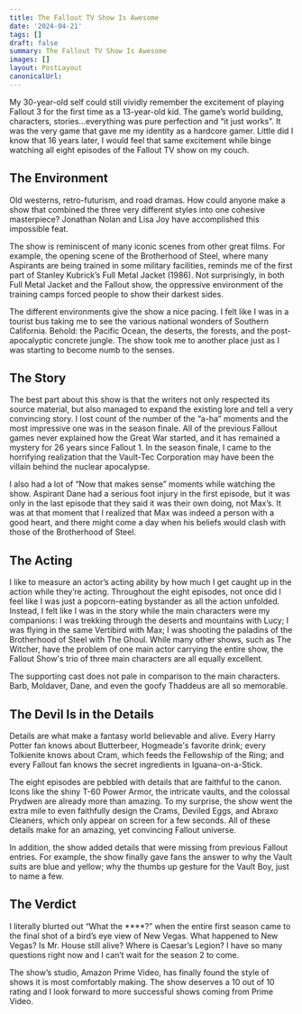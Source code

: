 ```yaml
---
title: The Fallout TV Show Is Awesome
date: '2024-04-21'
tags: []
draft: false
summary: The Fallout TV Show Is Awesome
images: []
layout: PostLayout
canonicalUrl:
---
```

My 30-year-old self could still vividly remember the excitement of playing Fallout 3 for the first time as a 13-year-old kid. The game’s world building, characters, stories...everything was pure perfection and “it just works”. It was the very game that gave me my identity as a hardcore gamer. Little did I know that 16 years later, I would feel that same excitement while binge watching all eight episodes of the Fallout TV show on my couch.

## The Environment
Old westerns, retro-futurism, and road dramas. How could anyone make a show that combined the three very different styles into one cohesive masterpiece? Jonathan Nolan and Lisa Joy have accomplished this impossible feat.

The show is reminiscent of many iconic scenes from other great films. For example, the opening scene of the Brotherhood of Steel, where many Aspirants are being trained in some military facilities, reminds me of the first part of Stanley Kubrick’s Full Metal Jacket (1986). Not surprisingly, in both Full Metal Jacket and the Fallout show, the oppressive environment of the training camps forced people to show their darkest sides.

The different environments give the show a nice pacing. I felt like I was in a tourist bus taking me to see the various national wonders of Southern California. Behold: the Pacific Ocean, the deserts, the forests, and the post-apocalyptic concrete jungle. The show took me to another place just as I was starting to become numb to the senses.

## The Story
The best part about this show is that the writers not only respected its source material, but also managed to expand the existing lore and tell a very convincing story. I lost count of the number of the “a-ha” moments and the most impressive one was in the season finale. All of the previous Fallout games never explained how the Great War started, and it has remained a mystery for 26 years since Fallout 1. In the season finale, I came to the horrifying realization that the Vault-Tec Corporation may have been the villain behind the nuclear apocalypse. 

I also had a lot of “Now that makes sense” moments while watching the show. Aspirant Dane had a serious foot injury in the first episode, but it was only in the last episode that they said it was their own doing, not Max’s. It was at that moment that I realized that Max was indeed a person with a good heart, and there might come a day when his beliefs would clash with those of the Brotherhood of Steel. 

## The Acting
I like to measure an actor’s acting ability by how much I get caught up in the action while they’re acting. Throughout the eight episodes, not once did I feel like I was just a popcorn-eating bystander as all the action unfolded. Instead, I felt like I was in the story while the main characters were my companions: I was trekking through the deserts and mountains with Lucy; I was flying in the same Vertibird with Max; I was shooting the paladins of the Brotherhood of Steel with The Ghoul. While many other shows, such as The Witcher, have the problem of one main actor carrying the entire show, the Fallout Show's trio of three main characters are all equally excellent. 

The supporting cast does not pale in comparison to the main characters. Barb, Moldaver, Dane, and even the goofy Thaddeus are all so memorable. 

## The Devil Is in the Details
Details are what make a fantasy world believable and alive. Every Harry Potter fan knows about Butterbeer, Hogmeade's favorite drink; every Tolkienite knows about Cram, which feeds the Fellowship of the Ring; and every Fallout fan knows the secret ingredients in Iguana-on-a-Stick.  

The eight episodes are pebbled with details that are faithful to the canon. Icons like the shiny T-60 Power Armor, the intricate vaults, and the colossal Prydwen are already more than amazing. To my surprise, the show went the extra mile to even faithfully design the Crams, Deviled Eggs, and Abraxo Cleaners, which only appear on screen for a few seconds. All of these details make for an amazing, yet convincing Fallout universe. 

In addition, the show added details that were missing from previous Fallout entries. For example, the show finally gave fans the answer to why the Vault suits are blue and yellow; why the thumbs up gesture for the Vault Boy, just to name a few.

## The Verdict
I literally blurted out “What the ****?” when the entire first season came to the final shot of a bird’s eye view of New Vegas. What happened to New Vegas? Is Mr. House still alive? Where is Caesar’s Legion? I have so many questions right now and I can’t wait for the season 2 to come.

The show’s studio, Amazon Prime Video, has finally found the style of shows it is most comfortably making. The show deserves a 10 out of 10 rating and I look forward to more successful shows coming from Prime Video.